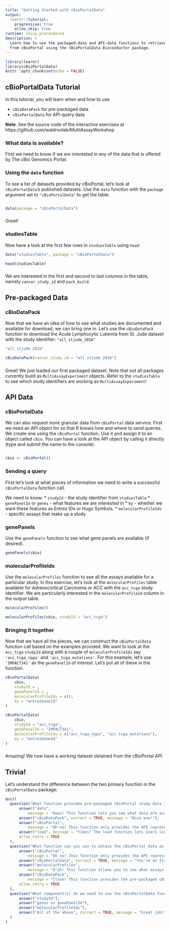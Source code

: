 ```yaml
---
title: "Getting Started with cBioPortalData"
output:
  learnr::tutorial:
    progressive: true
    allow_skip: true
runtime: shiny_prerendered
description: >
  Learn how to use the packaged-data and API-data functions to retrieve data
  from cBioPortal using the cBioPortalData Bioconductor package.
---
```


```r
library(learnr)
library(cBioPortalData)
knitr::opts_chunk$set(echo = FALSE)
```

## cBioPortalData Tutorial

In this tutorial, you will learn when and how to use

* `cBioDataPack` for pre-packaged data
* `cBioPortalData` for API-query data

**Note**. See the source code of the interactive exercises at
https://github.com/waldronlab/MultiAssayWorkshop

### What data is available? 

First we need to know if we are interested in any of the data that is offered
by The cBio Genomics Portal.

### Using the `data` function

To see a list of datasets provided by cBioPortal, let's look at
`cBioPortalData`'s published datasets. Use the `data` function with
the `package` argument set to `"cBioPortalData"` to get the table. 

```r

```

```r
data(package = "cBioPortalData")
```

###

*Great!*

### studiesTable 

Now have a look at the first few rows in `studiesTable` using `head`:

```r
data("studiesTable", package = "cBioPortalData")
```

```r
head(studiesTable)
```

###

We are interested in the first and second to last columns in the table, namely
`cancer_study_id` and `pack_build`.


## Pre-packaged Data

### cBioDataPack

Now that we have an idea of how to see what studies are documented and available
for download, we can bring one in. Let's use the `cBioDataPack` function to
download the Acute Lymphocytic Lukemia from St. Jude dataset with the study
identifier: `"all_stjude_2016"`

```r
"all_stjude_2016"
```

```r
cBioDataPack(cancer_study_id = "all_stjude_2016")
```

###

Great! We just loaded our first packaged dataset. Note that not all packages
currently build as `MultiAssayExperiment` objects. Refer to the `studiesTable`
to see which study identifiers are working as `MultiAssayExperiment`!

## API Data

### cBioPortalData

We can also request more granular data from `cBioPortal` data service.
First we need an API object for so that R knows how and where to send queries.
We create one using the `cBioPortal` function. Use it and assign it to an
object called `cbio`. You can have a look at the API object by calling it
directly (type and submit the name to the console).

```r

```

```r
cbio <- cBioPortal()
```

### Sending a query

First let's look at what pieces of information we need to write a successful
`cBioPortalData` function call.

We need to know: 
* `studyId` - the study identifier from `studiesTable`
* `genePanelId` or `genes` - what features we are interested in
* `by` - whether we want these features as Entrez IDs or Hugo Symbols.
* `molecularProfileIds` - specific assays that make up a study

### genePanels 

Use the `genePanels` function to see what gene panels are available (if
desired).

```r
genePanels(cbio)
```

### molecularProfileIds

Use the `molecularProfiles` function to see all the assays available for a
particular study. In this exercise, let's look at the `molecularProfiles`
table available for Adrenocortical Carcinoma or ACC with the `acc_tcga` study
identifier. We are particularly interested in the `molecularProfileId` column
in the output table.

```r
molecularProfiles()
```

```r
molecularProfiles(cbio, studyId = "acc_tcga")
```


### Bringing it together

Now that we have all the pieces, we can construct the `cBioPortalData` function
call based on the examples provided. We want to look at the `acc_tcga` `studyId`
along with a couple of `molecularProfileIds` say `'acc_tcga_rppa'` and
`'acc_tcga_mutations'`. For this example, let's use `'IMPACT341'` as the 
`genePanelId` of interest. Let's put all of these in the function.

```r
cBioPortalData(
    cbio,
    studyId = ,
    genePanelId = ,
    molecularProfileIds = c(),
    by = "entrezGeneId"
)
```

```r
cBioPortalData(
    cbio,
    studyId = "acc_tcga",
    genePanelId = "IMPACT341",
    molecularProfileIds = c("acc_tcga_rppa", "acc_tcga_mutations"),
    by = "entrezGeneId"
)
```

###

Amazing! We now have a working dataset obtained from the cBioPortal API.

## Trivia!

Let's understand the difference between the two primary function in the
`cBioPortalData` package:

```r
quiz(
  question("What function provides pre-packaged cBioPortal study data in its entirety?",
      answer("data",
          message = "Oops! This function lets you see what data are available either in R or in a package."),
      answer("cBioDataPack", correct = TRUE, message = "Nice one!"),
      answer("cBioPortal",
          message = "Oh no! This function only provides the API representation of the service."),
      answer("load", message = "Yikes! The load function lets users load serialized binary data as written by the save function."),
      allow_retry = TRUE
  ),
  question("What function can you use to obtain the cBioPortal data as served by the API service?",
      answer("cBioPortal",
          message = "Oh no! This function only provides the API representation of the service."),
      answer("cBioPortalData", correct = TRUE, message = "You're on fire!"),
      answer("molecularProfiles",
          message = "D'oh! This function allows you to see what assays are available for a particular study ID."),
      answer("cBioDataPack",
          message = "Close! This function provides the pre-packaged cBioPortal data."),
      allow_retry = TRUE
  ),
  question("What component(s) do we need to use the cBioPortalData function?",
      answer("studyId"),
      answer("genes or genePanelId"),
      answer("molecularProfileIds"),
      answer("All of the above", correct = TRUE, message = "Great job!")
  )
)
```

